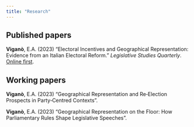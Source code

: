 ```yaml
---
title: "Research"
---
```


## Published papers

**Viganò**, E.A. (2023) "Electoral Incentives and Geographical Representation: Evidence from an Italian Electoral Reform." *Legislative Studies Quarterly*. [Online first](https://onlinelibrary.wiley.com/doi/full/10.1111/lsq.12418).

## Working papers

**Viganò**, E.A. (2023) "Geographical Representation and Re‑Election Prospects in Party‑Centred Contexts".

**Viganò**, E.A. (2023) "Geographical Representation on the Floor: How Parliamentary Rules Shape Legislative Speeches".
